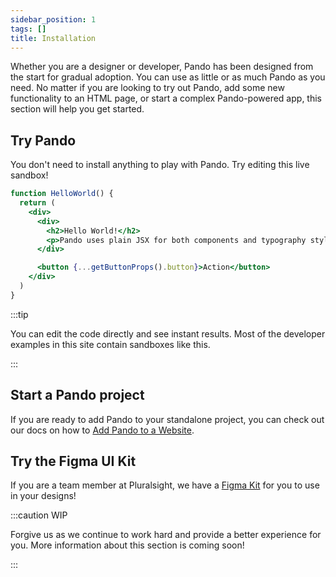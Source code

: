 ```yaml
---
sidebar_position: 1
tags: []
title: Installation
---
```


Whether you are a designer or developer, Pando has been designed from the start
for gradual adoption. You can use as little or as much Pando as you need. No
matter if you are looking to try out Pando, add some new functionality to an
HTML page, or start a complex Pando-powered app, this section will help you get
started.

## Try Pando

You don't need to install anything to play with Pando. Try editing this live sandbox!

```jsx live
function HelloWorld() {
  return (
    <div>
      <div>
        <h2>Hello World!</h2>
        <p>Pando uses plain JSX for both components and typography styling!</p>
      </div>

      <button {...getButtonProps().button}>Action</button>
    </div>
  )
}
```

:::tip

You can edit the code directly and see instant results. Most of the developer examples in this site contain sandboxes like this.

:::

## Start a Pando project

If you are ready to add Pando to your standalone project, you can check out our docs on how to [Add Pando to a Website](./add-to-website.mdx).

## Try the Figma UI Kit

If you are a team member at Pluralsight, we have a [Figma Kit](<https://www.figma.com/file/ZmH4XsZS5WnKeo28ylM5x1/Pando-UI-kit-(Web)?node-id=1214%3A50531&t=LWoxvbhWdx0ZlSNE-1>) for you to use in your designs!

:::caution WIP

Forgive us as we continue to work hard and provide a better experience for you. More information about this section is coming soon!

:::
